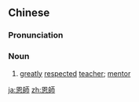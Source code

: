 {{also|恩师}}
==Chinese==
{{zh-forms|s=恩师}}

===Pronunciation===
{{zh-pron
|m=ēnshī
|mn=in-su/un-su
|cat=n
}}

===Noun===
{{zh-noun}}

# [[greatly]] [[respected]] [[teacher]]; [[mentor]]

[[ja:恩師]]
[[zh:恩師]]